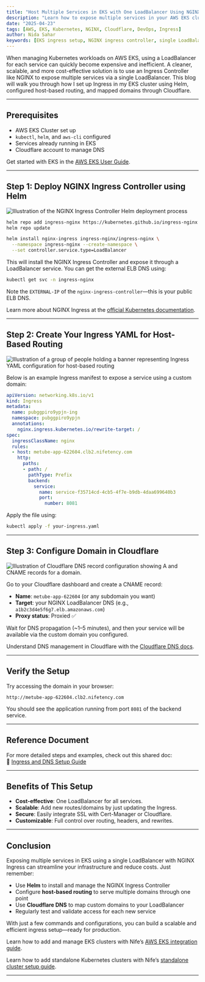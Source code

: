 ```yaml
---
title: "Host Multiple Services in EKS with One LoadBalancer Using NGINX Ingress and Cloudflare"
description: "Learn how to expose multiple services in your AWS EKS cluster using a single LoadBalancer with NGINX Ingress Controller and domain mapping through Cloudflare."
date: "2025-04-23"
tags: [AWS, EKS, Kubernetes, NGINX, Cloudflare, DevOps, Ingress]
author: Nida Sahar
keywords: [EKS ingress setup, NGINX ingress controller, single LoadBalancer, Cloudflare DNS, Kubernetes routing]
---
```




When managing Kubernetes workloads on AWS EKS, using a LoadBalancer for each service can quickly become expensive and inefficient. A cleaner, scalable, and more cost-effective solution is to use an Ingress Controller like NGINX to expose multiple services via a single LoadBalancer. This blog will walk you through how I set up Ingress in my EKS cluster using Helm, configured host-based routing, and mapped domains through Cloudflare.

---

##  Prerequisites

- AWS EKS Cluster set up
- `kubectl`, `helm`, and `aws-cli` configured
- Services already running in EKS
- Cloudflare account to manage DNS

Get started with EKS in the [AWS EKS User Guide](https://docs.aws.amazon.com/eks/latest/userguide/what-is-eks.html).

---

##  Step 1: Deploy NGINX Ingress Controller using Helm

![Illustration of the NGINX Ingress Controller Helm deployment process](https://raw.githubusercontent.com/nifetency/nife-blog-content/main/blog/img/4380747.jpg)
<br/>

```bash
helm repo add ingress-nginx https://kubernetes.github.io/ingress-nginx
helm repo update

helm install nginx-ingress ingress-nginx/ingress-nginx \
  --namespace ingress-nginx --create-namespace \
  --set controller.service.type=LoadBalancer
```

This will install the NGINX Ingress Controller and expose it through a LoadBalancer service. You can get the external ELB DNS using:

```bash
kubectl get svc -n ingress-nginx
```

Note the `EXTERNAL-IP` of the `nginx-ingress-controller`—this is your public ELB DNS.


Learn more about NGINX Ingress at the [official Kubernetes documentation](https://kubernetes.github.io/ingress-nginx/).

---


##  Step 2: Create Your Ingress YAML for Host-Based Routing

![Illustration of a group of people holding a banner representing Ingress YAML configuration for host-based routing](https://raw.githubusercontent.com/nifetency/nife-blog-content/main/blog/img/66176.jpg)
<br/>

Below is an example Ingress manifest to expose a service using a custom domain:

```yaml
apiVersion: networking.k8s.io/v1
kind: Ingress
metadata:
  name: pubggpiro9ypjn-ing
  namespace: pubggpiro9ypjn
  annotations:
    nginx.ingress.kubernetes.io/rewrite-target: /
spec:
  ingressClassName: nginx
  rules:
  - host: metube-app-622604.clb2.nifetency.com
    http:
      paths:
      - path: /
        pathType: Prefix
        backend:
          service:
            name: service-f35714cd-4cb5-4f7e-b9db-4daa699640b3
            port:
              number: 8081
```

Apply the file using:

```bash
kubectl apply -f your-ingress.yaml
```

---

##  Step 3: Configure Domain in Cloudflare

![Illustration of Cloudflare DNS record configuration showing A and CNAME records for a domain.](https://raw.githubusercontent.com/nifetency/nife-blog-content/main/blog/img/3497813.jpg)
<br/>

Go to your Cloudflare dashboard and create a CNAME record:

- **Name**: `metube-app-622604` (or any subdomain you want)
- **Target**: your NGINX LoadBalancer DNS (e.g., `a1b2c3d4e5f6g7.elb.amazonaws.com`)
- **Proxy status**: Proxied ✅

Wait for DNS propagation (~1–5 minutes), and then your service will be available via the custom domain you configured.

Understand DNS management in Cloudflare with the [Cloudflare DNS docs](https://developers.cloudflare.com/dns/).

---

##  Verify the Setup

Try accessing the domain in your browser:

```
http://metube-app-622604.clb2.nifetency.com
```

You should see the application running from port `8081` of the backend service.

---

##  Reference Document

For more detailed steps and examples, check out this shared doc:  
🔗 [Ingress and DNS Setup Guide](https://hypershift-docs.netlify.app/how-to/kubevirt/ingress-and-dns/)

---

##  Benefits of This Setup

- **Cost-effective**: One LoadBalancer for all services.
- **Scalable**: Add new routes/domains by just updating the Ingress.
- **Secure**: Easily integrate SSL with Cert-Manager or Cloudflare.
- **Customizable**: Full control over routing, headers, and rewrites.

---

##  Conclusion

Exposing multiple services in EKS using a single LoadBalancer with NGINX Ingress can streamline your infrastructure and reduce costs. Just remember:

- Use **Helm** to install and manage the NGINX Ingress Controller
- Configure **host-based routing** to serve multiple domains through one point
- Use **Cloudflare DNS** to map custom domains to your LoadBalancer
- Regularly test and validate access for each new service

With just a few commands and configurations, you can build a scalable and efficient ingress setup—ready for production.

 Learn how to add and manage EKS clusters with Nife’s [AWS EKS integration guide](https://nife.io/solutions/Add%20AWS%20EKS%20Clusters).

 Learn how to add standalone Kubernetes clusters with Nife’s [standalone cluster setup guide](https://nife.io/solutions/Add%20for%20Standalone%20Clusters).

---
